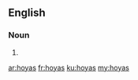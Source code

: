==English==

===Noun===
{{head|en|plural}}

# {{plural of|hoya|lang=en}}

[[ar:hoyas]]
[[fr:hoyas]]
[[ku:hoyas]]
[[my:hoyas]]